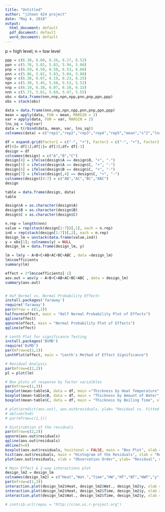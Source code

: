 ---
title: "Untitled"
author: "jihoon 424 project"
date: "May 4, 2018"
output:
  html_document: default
  pdf_document: default
  word_document: default
---
p = high level; n = low level
```{r, echo=TRUE}
ppp = c(6.38, 6.60, 6.26, 6.27, 6.52)
ppn = c(5.76, 5.82, 5.83, 5.94, 5.86) 
pnp = c(6.59, 6.50, 6.50, 6.53, 6.66)
pnn = c(5.86, 5.82, 5.83, 5.84, 5.88)
npp = c(6.38, 6.07, 6.19, 6.23, 6.25)
npn = c(5.30, 5.45, 5.58, 5.53, 5.52)
nnp = c(6.19, 6.38, 6.07, 6.10, 6.15)
nnn = c(5.73, 5.61, 5.69, 5.47, 5.55)
obs = data.frame(nnn,nnp,npn,npp,pnn,pnp,ppn,ppp)
obs = stack(obs)

data = data.frame(nnn,nnp,npn,npp,pnn,pnp,ppn,ppp)
mean = apply(data, FUN = mean, MARGIN = 2)
var = apply(data, FUN = var, MARGIN = 2)
lns_sq = log(var)
data = t(rbind(data, mean, var, lns_sq))
colnames(data) = c("rep1","rep2","rep3","rep4","rep5","mean","s^2","lns^2")

df = expand.grid(Factor1 = c("-", "+"), Factor2 = c("-", "+"), Factor3 = c("-", "+"))
df[4]= df[1];df[1]= df[3];df= df[-3]
design = df
colnames(design) = c("A","B","C")
design[4] = ifelse(design$A == design$B, "+", "-")
design[5] = ifelse(design$A == design$C, "+", "-")
design[6] = ifelse(design$B == design$C, "+", "-")
design[7] = ifelse(design[,4] == design$C, "+", "-")
colnames(design)[4:7] = c("AB","AC","BC","ABC")
design

table = data.frame(design, data) 
table

design$A = as.character(design$A)
design$B = as.character(design$B)
design$C = as.character(design$C)

n.rep = length(nnn)
value = rep(stack(design[1:7])[,1], each = n.rep)
ind = rep(stack(design[1:7])[,2], each = n.rep)
design_lm = unstack(data.frame(value,ind))
y = obs[1]; colnames(y) = NULL
design_lm = data.frame(design_lm, y)

lm = lm(y ~ A+B+C+AB+AC+BC+ABC , data =design_lm)
lm$coefficients
summary(lm)

effect = 2*lm$coefficients[-1]
aov.out = aov(y ~ A+B+C+AB+AC+BC+ABC , data = design_lm)
summary(aov.out)


# Haf Normal vs. Normal Probability Effect>
install.packages('faraway')
require('faraway')
par(mfrow = c(1,2))
halfnorm(effect, main = "Half Normal Probability Plot of Effects")
qqline(effect)
qqnorm(effect, main = "Normal Probability Plot of Effects")
qqline(effect)

# Lenth Plot for significance Testing  
install.packages('BsMD')
require('BsMD')
par(mfrow=c(1,1))
LenthPlot(effect, main = "Lenth's Method of Effect Significance")

# Residual Analysis
par(mfrow=c(2,2))
pl = plot(lm)

# Box plots of response by factor varialbles
par(mfrow=c(1,3))
boxplot(mean~table$A, data = df, main ="Thickness by Heat Temperature", xlab="Temperature", ylab="Thickness" )
boxplot(mean~table$B, data = df, main = "Thickness by Amount of Water", xlab="Amount of Water", ylab="Thickness" )
boxplot(mean~table$C, data = df, main = "Thickness by Boiling Time", xlab="Time", ylab="Thickness" )

# plot(predict(aov.out), aov.out$residuals, ylab= "Residual vs. Fitted Value", xlab= "Fitted Value")
# abline(h=0)
# par(mfrow=c(1,1))

# Distirubtion of the residuals
par(mfrow=c(2,2))
qqnorm(aov.out$residuals)
qqline(aov.out$residuals)
abline(h=0)
boxplot(aov.out$residuals, hozitonal = FALSE, main = "Box Plot", xlab = "Residual")
hist(aov.out$residuals, main = "Histogram of the Residuals", xlab = "Residual")
plot(aov.out$residuals, xlab = "Observation Order", ylab= "Residual", main = "Residuals vs The Order of the Data")

# Main Effect & 2-way interactions plot
design_lm2 = design_lm
colnames(design_lm2) = c("Heat","Wat.","Time","HW","HT","WT","HWT","y")
par(mfrow=c(1,3))
interaction.plot(design_lm2$Heat, design_lm2$Wat., design_lm2$y, xlab = "Water Amount", ylab = "Thickness")
interaction.plot(design_lm2$Heat, design_lm2$Time, design_lm2$y, xlab = "Water Amount", ylab = "Thickness")
interaction.plot(design_lm2$Wat., design_lm2$Time, design_lm2$y, xlab = "Water Amount", ylab = "Thickness")

# contrib.url(repos = "http://cran.us.r-project.org")

```
